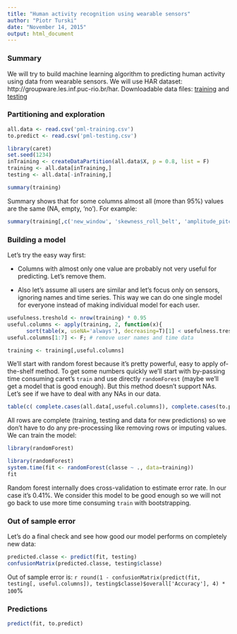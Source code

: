 ```yaml
---
title: "Human activity recognition using wearable sensors"
author: "Piotr Turski"
date: "November 14, 2015"
output: html_document
---
```


### Summary
We will try to build machine learning algorithm to predicting human activity using data from wearable sensors. We will use HAR dataset: http://groupware.les.inf.puc-rio.br/har. Downloadable data files: [training](https://d396qusza40orc.cloudfront.net/predmachlearn/pml-training.csv) and [testing](https://d396qusza40orc.cloudfront.net/predmachlearn/pml-testing.csv)

### Partitioning and exploration

```r
all.data <- read.csv('pml-training.csv')
to.predict <- read.csv('pml-testing.csv')

library(caret)
set.seed(1234)
inTraining <- createDataPartition(all.data$X, p = 0.8, list = F)
training <- all.data[inTraining,]
testing <- all.data[-inTraining,]

summary(training)
```

Summary shows that for some columns almost all (more than 95%) values are the same (NA, empty, 'no'). For example:

```r
summary(training[,c('new_window', 'skewness_roll_belt', 'amplitude_pitch_belt')])
```

### Building a model

Let's try the easy way first:

* Columns with almost only one value are probably not very useful for predicting. Let's remove them.

* Also let's assume all users are similar and let's focus only on sensors, ignoring names and time series. This way we can do one single model for everyone instead of making individual model for each user.

```r
usefulness.treshold <- nrow(training) * 0.95
useful.columns <- apply(training, 2, function(x){
      sort(table(x, useNA='always'), decreasing=T)[1] < usefulness.treshold})
useful.columns[1:7] <- F; # remove user names and time data

training <- training[,useful.columns]
```

We'll start with random forest because it's pretty powerful, easy to apply of-the-shelf method. To get some numbers quickly we'll start with by-passing time consuming caret's `train` and use directly `randomForest` (maybe we'll get a model that is good enough). But this method doesn't support NAs. Let's see if we have to deal with any NAs in our data.

```r
table(c( complete.cases(all.data[,useful.columns]), complete.cases(to.predict[,useful.columns]) ))
```

All rows are complete (training, testing and data for new predictions) so we don't have to do any pre-processing like removing rows or imputing values. We can train the model:

```r
library(randomForest)
```

```r
library(randomForest)
system.time(fit <- randomForest(classe ~ ., data=training))
fit
```

Random forest internally does cross-validation to estimate error rate. In our case it's 0.41%. We consider this model to be good enough so we will not go back to use more time consuming `train` with bootstrapping.

### Out of sample error

Let's do a final check and see how good our model performs on completely new data:
```r
predicted.classe <- predict(fit, testing)
confusionMatrix(predicted.classe, testing$classe)
```

Out of sample error is: `r round(1 - confusionMatrix(predict(fit, testing[, useful.columns]), testing$classe)$overall['Accuracy'], 4) * 100`%

### Predictions

```r
predict(fit, to.predict)
```
